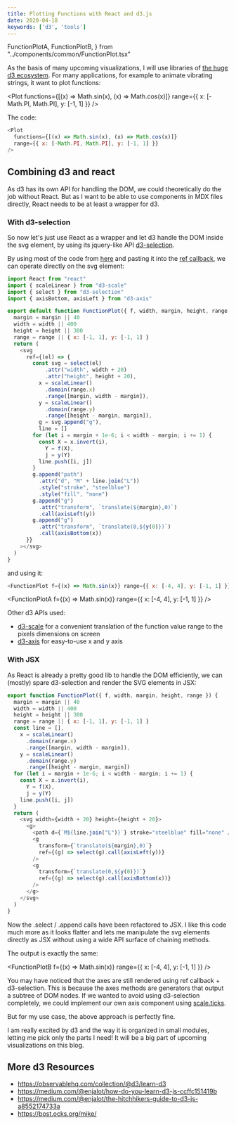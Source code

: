 ```yaml
---
title: Plotting Functions with React and d3.js
date: 2020-04-18
keywords: ['d3', 'tools']
---
```


  FunctionPlotA,
  FunctionPlotB,
} from "../components/common/FunctionPlot.tsx"

As the basis of many upcoming visualizations, I will use libraries of [the huge d3 ecosystem](https://github.com/d3/d3/blob/master/API.md).
For many applications, for example to animate vibrating strings, it want to plot functions:

<Plot
  functions={[(x) => Math.sin(x), (x) => Math.cos(x)]}
  range={{ x: [-Math.PI, Math.PI], y: [-1, 1] }}
/>

The code:

```js
<Plot
  functions={[(x) => Math.sin(x), (x) => Math.cos(x)]}
  range={{ x: [-Math.PI, Math.PI], y: [-1, 1] }}
/>
```

## Combining d3 and react

As d3 has its own API for handling the DOM, we could theoretically do the job without React.
But as I want to be able to use components in MDX files directly, React needs to be at least a wrapper for d3.

### With d3-selection

  
So now let's just use React as a wrapper and let d3 handle the DOM inside the svg element, by using its jquery-like API [d3-selection](https://github.com/d3/d3-selection).

By using most of the code from [here](https://observablehq.com/@d3/continuous-scales#visualizeScale) and pasting it into the [ref callback](https://reactjs.org/docs/refs-and-the-dom.html#callback-refs), we can operate directly on the svg element:

```js
import React from "react"
import { scaleLinear } from "d3-scale"
import { select } from "d3-selection"
import { axisBottom, axisLeft } from "d3-axis"

export default function FunctionPlot({ f, width, margin, height, range }) {
  margin = margin || 40
  width = width || 400
  height = height || 300
  range = range || { x: [-1, 1], y: [-1, 1] }
  return (
    <svg
      ref={(el) => {
        const svg = select(el)
            .attr("width", width + 20)
            .attr("height", height + 20),
          x = scaleLinear()
            .domain(range.x)
            .range([margin, width - margin]),
          y = scaleLinear()
            .domain(range.y)
            .range([height - margin, margin]),
          g = svg.append("g"),
          line = []
        for (let i = margin + 1e-6; i < width - margin; i += 1) {
          const X = x.invert(i),
            Y = f(X),
            j = y(Y)
          line.push([i, j])
        }
        g.append("path")
          .attr("d", "M" + line.join("L"))
          .style("stroke", "steelblue")
          .style("fill", "none")
        g.append("g")
          .attr("transform", `translate(${margin},0)`)
          .call(axisLeft(y))
        g.append("g")
          .attr("transform", `translate(0,${y(0)})`)
          .call(axisBottom(x))
      }}
    ></svg>
  )
}
```

and using it:

```js
<FunctionPlot f={(x) => Math.sin(x)} range={{ x: [-4, 4], y: [-1, 1] }} />
```

<FunctionPlotA f={(x) => Math.sin(x)} range={{ x: [-4, 4], y: [-1, 1] }} />

Other d3 APIs used:

- [d3-scale](https://observablehq.com/@d3/introduction-to-d3s-scales?collection=@d3/d3-scale) for a convenient translation of the function value range to the pixels dimensions on screen
- [d3-axis](https://github.com/d3/d3-axis) for easy-to-use x and y axis

### With JSX

As React is already a pretty good lib to handle the DOM efficiently, we can (mostly) spare d3-selection and render the SVG elements in JSX:

```js
export function FunctionPlot({ f, width, margin, height, range }) {
  margin = margin || 40
  width = width || 400
  height = height || 300
  range = range || { x: [-1, 1], y: [-1, 1] }
  const line = [],
    x = scaleLinear()
      .domain(range.x)
      .range([margin, width - margin]),
    y = scaleLinear()
      .domain(range.y)
      .range([height - margin, margin])
  for (let i = margin + 1e-6; i < width - margin; i += 1) {
    const X = x.invert(i),
      Y = f(X),
      j = y(Y)
    line.push([i, j])
  }
  return (
    <svg width={width + 20} height={height + 20}>
      <g>
        <path d={`M${line.join("L")}`} stroke="steelblue" fill="none" />
        <g
          transform={`translate(${margin},0)`}
          ref={(g) => select(g).call(axisLeft(y))}
        />
        <g
          transform={`translate(0,${y(0)})`}
          ref={(g) => select(g).call(axisBottom(x))}
        />
      </g>
    </svg>
  )
}
```

Now the .select / .append calls have been refactored to JSX. I like this code much more as it looks flatter and lets me manipulate the svg elements directly as JSX without using a wide API surface of chaining methods.

The output is exactly the same:

<FunctionPlotB f={(x) => Math.sin(x)} range={{ x: [-4, 4], y: [-1, 1] }} />

You may have noticed that the axes are still rendered using ref callback + d3-selection.
This is because the axes methods are generators that output a subtree of DOM nodes.
If we wanted to avoid using d3-selection completely, we could implement our own axis component using [scale.ticks](https://observablehq.com/@d3/scale-ticks).

But for my use case, the above approach is perfectly fine.

I am really excited by d3 and the way it is organized in small modules, letting me pick only the parts I need! It will be a big part of upcoming visualizations on this blog.

## More d3 Resources

- https://observablehq.com/collection/@d3/learn-d3
- https://medium.com/@enjalot/how-do-you-learn-d3-js-ccffc151419b
- https://medium.com/@enjalot/the-hitchhikers-guide-to-d3-js-a8552174733a
- https://bost.ocks.org/mike/
